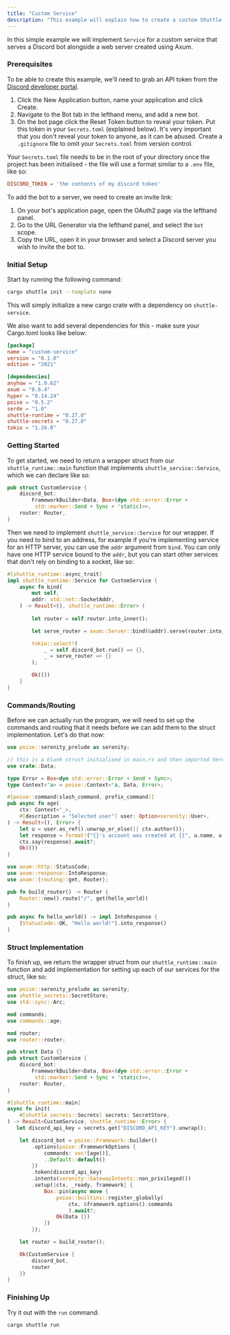 ```yaml
---
title: "Custom Service"
description: "This example will explain how to create a custom Shuttle service using Poise and Axum."
---
```


In this simple example we will implement `Service` for a custom service that serves a Discord bot alongside a web server created using Axum.

### Prerequisites

To be able to create this example, we'll need to grab an API token from the [Discord developer portal](https://discord.com/developers/applications).

1. Click the New Application button, name your application and click Create.
2. Navigate to the Bot tab in the lefthand menu, and add a new bot.
3. On the bot page click the Reset Token button to reveal your token. Put this token in your `Secrets.toml` (explained below). It's very important that you don't reveal your token to anyone, as it can be abused. Create a `.gitignore` file to omit your `Secrets.toml` from version control.

Your `Secrets.toml` file needs to be in the root of your directory once the project has been initialised - the file will use a format similar to a `.env` file, like so:
```toml Secrets.toml
DISCORD_TOKEN = 'the contents of my discord token'
```

To add the bot to a server, we need to create an invite link:

1. On your bot's application page, open the OAuth2 page via the lefthand panel.
2. Go to the URL Generator via the lefthand panel, and select the `bot` scope.
3. Copy the URL, open it in your browser and select a Discord server you wish to invite the bot to.


### Initial Setup
Start by running the following command:
```bash
cargo shuttle init --template none
```

This will simply initialize a new cargo crate with a dependency on `shuttle-service`.

We also want to add several dependencies for this - make sure your Cargo.toml looks like below:

```toml Cargo.toml
[package]
name = "custom-service"
version = "0.1.0"
edition = "2021"

[dependencies]
anyhow = "1.0.62"
axum = "0.6.4"
hyper = "0.14.24"
poise = "0.5.2"
serde = "1.0"
shuttle-runtime = "0.27.0"
shuttle-secrets = "0.27.0"
tokio = "1.26.0"
```

### Getting Started
To get started, we need to return a wrapper struct from our `shuttle_runtime::main` function that 
implements `shuttle_service::Service`, which we can declare like so:

```rust main.rs
pub struct CustomService {
    discord_bot:
        FrameworkBuilder<Data, Box<(dyn std::error::Error +
         std::marker::Send + Sync + 'static)>>,
    router: Router,
}
```

Then we need to implement `shuttle_service::Service` for our wrapper. If you need to bind to an address,
for example if you're implementing service for an HTTP server, you can use the `addr` argument from `bind`.
You can only have one HTTP service bound to the `addr`, but you can start other services that don't rely on 
binding to a socket, like so:

```rust main.rs
#[shuttle_runtime::async_trait]
impl shuttle_runtime::Service for CustomService {
    async fn bind(
        mut self,
        addr: std::net::SocketAddr,
    ) -> Result<(), shuttle_runtime::Error> {
        
        let router = self.router.into_inner();

        let serve_router = axum::Server::bind(&addr).serve(router.into_make_service());

        tokio::select!(
            _ = self.discord_bot.run() => {},
            _ = serve_router => {}
        );

        Ok(())
    }
}
```
### Commands/Routing
Before we can actually run the program, we will need to set up the commands and routing that it needs
 before we can add them to the struct implementation. Let's do that now:

```rust commands.rs
use poise::serenity_prelude as serenity;

// this is a blank struct initialised in main.rs and then imported here
use crate::Data;

type Error = Box<dyn std::error::Error + Send + Sync>;
type Context<'a> = poise::Context<'a, Data, Error>;

#[poise::command(slash_command, prefix_command)]
pub async fn age(
    ctx: Context<'_>,
    #[description = "Selected user"] user: Option<serenity::User>,
) -> Result<(), Error> {
    let u = user.as_ref().unwrap_or_else(|| ctx.author());
    let response = format!("{}'s account was created at {}", u.name, u.created_at());
    ctx.say(response).await?;
    Ok(())
}
```

```rust router.rs
use axum::http::StatusCode;
use axum::response::IntoResponse;
use axum::{routing::get, Router};

pub fn build_router() -> Router {
    Router::new().route("/", get(hello_world))
}

pub async fn hello_world() -> impl IntoResponse {
    (StatusCode::OK, "Hello world!").into_response()
}
```

### Struct Implementation
To finish up, we return the wrapper struct from our `shuttle_runtime::main` function and add implementation
for setting up each of our services for the struct, like so:

```rust main.rs
use poise::serenity_prelude as serenity;
use shuttle_secrets::SecretStore;
use std::sync::Arc;

mod commands;
use commands::age;

mod router;
use router::router;

pub struct Data {}
pub struct CustomService {
    discord_bot:
        FrameworkBuilder<Data, Box<(dyn std::error::Error +
         std::marker::Send + Sync + 'static)>>,
    router: Router,
}

#[shuttle_runtime::main]
async fn init(
    #[shuttle_secrets::Secrets] secrets: SecretStore,
) -> Result<CustomService, shuttle_runtime::Error> {
   let discord_api_key = secrets.get("DISCORD_API_KEY").unwrap();

    let discord_bot = poise::Framework::builder()
        .options(poise::FrameworkOptions {
            commands: vec![age()],
            ..Default::default()
        })
        .token(discord_api_key)
        .intents(serenity::GatewayIntents::non_privileged())
        .setup(|ctx, _ready, framework| {
            Box::pin(async move {
                poise::builtins::register_globally(
                    ctx, &framework.options().commands
                    ).await?;
                Ok(Data {})
            })
        });

    let router = build_router();

    Ok(CustomService {
        discord_bot,
        router
    })
}
```
### Finishing Up
Try it out with the `run` command:

```bash
cargo shuttle run
```
